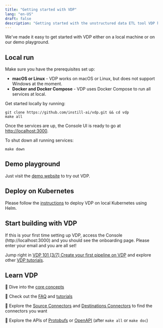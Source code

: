 ```yaml
---
title: "Getting started with VDP"
lang: "en-US"
draft: false
description: "Getting started with the unstructured data ETL tool VDP https://github.com/instill-ai/vdp"
---
```


We've made it easy to get started with VDP either on a local machine or on our demo playground.

## Local run

Make sure you have the prerequisites set up:

- **macOS or Linux** - VDP works on macOS or Linux, but does not support Windows at the moment.
- **Docker and Docker Compose** - VDP uses Docker Compose to run all services at local.

Get started locally by running:

```shellscript
git clone https://github.com/instill-ai/vdp.git && cd vdp
make all
```

Once the services are up, the Console UI is ready to go at [http://localhost:3000](http://localhost:3000).

To shut down all running services:

```shellscript
make down
```

## Demo playground

Just visit the [demo website](https://demo.instill.tech) to try out VDP.

## Deploy on Kubernetes

Please follow the [instructions](/docs/vdp/deployment/kubernetes-using-helm) to deploy VDP on local Kubernetes using Helm.

## Start building with VDP

If this is your first time setting up VDP, access the Console (http://localhost:3000) and you should see the onboarding page. Please enter your email and you are all set!

<ZoomableImg
  src="/docs-assets/vdp/onboarding.png"
  alt="Onboarding page of the VDP Console"
/>

Jump right in [VDP 101 [3/7] Create your first pipeline on VDP](/tutorials/vdp-101-3-create-your-first-pipeline/?utm_source=documentation&utm_medium=link) and explore other [VDP tutorials](/tutorials).

## Learn VDP

📔 Dive into the [core concepts](/docs/vdp/core-concepts/overview)

📔 Check out the [FAQ](faq) and [tutorials](/tutorials)

📔 Explore the [Source Connectors](/docs/vdp/source-connectors/overview) and [Destinations Connectors](/docs/vdp/destination-connectors/overview) to find the connectors you want

📔 Explore the APIs of [Protobufs](https://buf.build/instill-ai/protobufs) or [OpenAPI](http://localhost:3001) (after `make all` or `make doc`)
